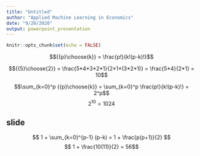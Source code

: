 ```yaml
---
title: "Untitled"
author: "Applied Machine Learning in Economics"
date: "9/20/2020"
output: powerpoint_presentation
---
```


```r
knitr::opts_chunk$set(echo = FALSE)
```


$${{p}\choose{k}} = \frac{p!}{k!(p-k)!}$$

$${{5}\choose{2}} = \frac{5*4*3*2*1}{2*1*(3*2*1)} = \frac{5*4}{2*1} = 10$$

$$\sum_{k=0}^p {{p}\choose{k}} = \sum_{k=0}^p \frac{p!}{k!(p-k)!} = 2^p$$
$$2^{10} = 1024$$

## slide

$$
1 + \sum_{k=0}^{p-1} (p-k) = 1 + \frac{p(p+1)}{2}
$$
$$ 1 + \frac{10(11)}{2} = 56$$



